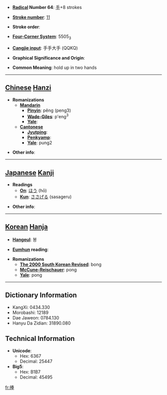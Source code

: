 * '''[[Wiktionary:Chinese radical index| Radical]] Number 64''': [[Wiktionary:Chinese radical index 手|手]]+8 strokes

* '''[[Wiktionary:Chinese total strokes index|Stroke number]]''': [[Wiktionary:Chinese total strokes index 11|11]]

* '''Stroke order''': 

* '''[[Wiktionary:Chinese four corner index|Four-Corner System]]''': 5505<sub>3</sub>

* '''[[Wiktionary:Chinese Cangjie index|Cangjie input]]''': 手手大手 (QQKQ)

* '''Graphical Significance and Origin''': 

* '''Common Meaning''': hold up in two hands

----

== [[Chinese]] [[Hanzi]] ==

* '''Romanizations'''
** '''[[Mandarin]]'''
*** '''[[Pinyin]]''': pěng (peng3)
*** '''[[Wade-Giles]]''': p'eng<sup>3</sup>
*** '''[[Yale]]''': 
** '''[[Cantonese]]'''
*** '''[[Jyutping]]''':
*** '''[[Penkyamp]]''': 
*** '''[[Yale]]''': pung2

* '''Other info''': 

----

== [[Japanese]] [[Kanji]] ==

* '''Readings'''
** '''[[On]]''': [[ほう]] (hō)
** '''[[Kun]]''': [[ささげる]] (sasageru)

* '''Other info''':  

----

== [[Korean]] [[Hanja]] ==

* '''[[Hangeul]]''': 봉

* '''[[Eumhun]] reading''': 

* '''Romanizations'''
** '''[[The 2000 South Korean Revised Romanization|The 2000 South Korean Revised]]''': bong
** '''[[McCune-Reischauer]]''': pong
** '''[[Yale]]''': pong

----

== Dictionary Information ==

* KangXi: 0434.330
* Morobashi: 12189
* Dae Jaweon: 0784.130
* Hanyu Da Zidian: 31890.080

== Technical Information ==

* '''Unicode''':
** Hex: 6367
** Decimal: 25447
* '''Big5''':
** Hex: B1B7
** Decimal: 45495

[[fr:捧]]